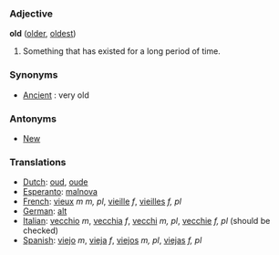 === Adjective ===

'''old''' ([[older]], [[oldest]])

#Something that has existed for a long period of time.

===Synonyms===

*[[Ancient]] : very old

===Antonyms===

*[[New]]

=== Translations ===
*[[Dutch]]: [[oud]], [[oude]]
*[[Esperanto]]: [[malnova]]
*[[French]]: [[vieux]] ''m'' ''m, pl'', [[vieille]] ''f'', [[vieilles]] ''f, pl''
*[[German]]: [[alt]]
*[[Italian]]: [[vecchio]] ''m'', [[vecchia]] ''f'', [[vecchi]] ''m, pl'', [[vecchie]] ''f, pl'' (should be checked)
*[[Spanish]]: [[viejo]] ''m'', [[vieja]] ''f'', [[viejos]] ''m, pl'', [[viejas]] ''f, pl''